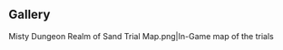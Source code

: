 {{DISPLAYTITLE:Misty Dungeon: Realm of Sand/Gallery}}
{{EventTabs|rootpage=Misty Dungeon/2022-12-09
|subpage1 = Trials
|subpage2 = Characters
|story = 0
}}

==Gallery==
<gallery>
Misty Dungeon Realm of Sand Trial Map.png|In-Game map of the trials
</gallery>